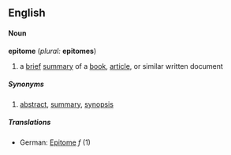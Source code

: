 ==English==
====Noun====
'''epitome''' (''plural:'' '''epitomes''')
#a [[brief]] [[summary]] of a [[book]], [[article]], or similar written document
=====Synonyms=====
#[[abstract]], [[summary]], [[synopsis]]
=====Translations=====
*German: [[Epitome]] ''f'' (1)